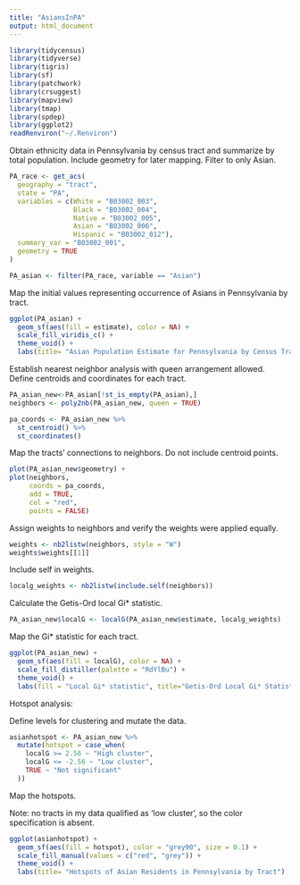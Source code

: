 ---
title: "AsiansInPA"
output: html_document
---

```{r}
library(tidycensus)
library(tidyverse)
library(tigris)
library(sf)
library(patchwork)
library(crsuggest)
library(mapview)
library(tmap)
library(spdep)
library(ggplot2)
readRenviron("~/.Renviron")
```

Obtain ethnicity data in Pennsylvania by census tract and summarize by total population. Include geometry for later mapping. Filter to only Asian.

```{r}
PA_race <- get_acs(
  geography = "tract",
  state = "PA",
  variables = c(White = "B03002_003",
                Black = "B03002_004",
                Native = "B03002_005",
                Asian = "B03002_006",
                Hispanic = "B03002_012"),
  summary_var = "B03002_001",
  geometry = TRUE
)

PA_asian <- filter(PA_race, variable == "Asian")
```

Map the initial values representing occurrence of Asians in Pennsylvania by tract.

```{r}
ggplot(PA_asian) + 
  geom_sf(aes(fill = estimate), color = NA) + 
  scale_fill_viridis_c() + 
  theme_void() +
  labs(title= "Asian Population Estimate for Pennsylvania by Census Tract")
```

Establish nearest neighbor analysis with queen arrangement allowed. Define centroids and coordinates for each tract. 

```{r}
PA_asian_new<-PA_asian[!st_is_empty(PA_asian),]
neighbors <- poly2nb(PA_asian_new, queen = TRUE)

pa_coords <- PA_asian_new %>%
  st_centroid() %>%
  st_coordinates()
```

Map the tracts' connections to neighbors. Do not include centroid points.

```{r}
plot(PA_asian_new$geometry) +
plot(neighbors, 
     coords = pa_coords, 
     add = TRUE, 
     col = "red", 
     points = FALSE)
```

Assign weights to neighbors and verify the weights were applied equally.

```{r}
weights <- nb2listw(neighbors, style = "W")
weights$weights[[1]]
```

Include self in weights.

```{r}
localg_weights <- nb2listw(include.self(neighbors))
```

Calculate the Getis-Ord local Gi* statistic.

```{r}
PA_asian_new$localG <- localG(PA_asian_new$estimate, localg_weights)
```

Map the Gi* statistic for each tract.

```{r}
ggplot(PA_asian_new) + 
  geom_sf(aes(fill = localG), color = NA) + 
  scale_fill_distiller(palette = "RdYlBu") + 
  theme_void() + 
  labs(fill = "Local Gi* statistic", title="Getis-Ord Local Gi* Statistic for Asian Residents in Pennsylvania") 
```

Hotspot analysis:

Define levels for clustering and mutate the data.

```{r}
asianhotspot <- PA_asian_new %>%
  mutate(hotspot = case_when(
    localG >= 2.56 ~ "High cluster",
    localG <= -2.56 ~ "Low cluster",
    TRUE ~ "Not significant"
  ))
```

Map the hotspots. 

Note: no tracts in my data qualified as 'low cluster', so the color specification is absent.

```{r}
ggplot(asianhotspot) + 
  geom_sf(aes(fill = hotspot), color = "grey90", size = 0.1) + 
  scale_fill_manual(values = c("red", "grey")) + 
  theme_void() +
  labs(title= "Hotspots of Asian Residents in Pennsylvania by Tract")
```

